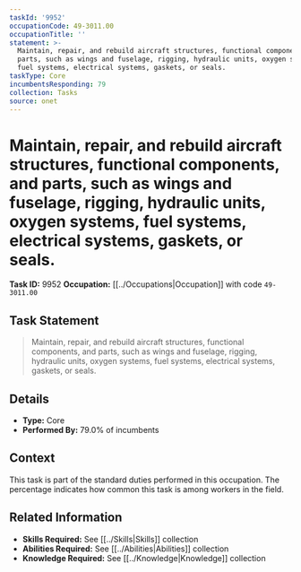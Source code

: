 ```yaml
---
taskId: '9952'
occupationCode: 49-3011.00
occupationTitle: ''
statement: >-
  Maintain, repair, and rebuild aircraft structures, functional components, and
  parts, such as wings and fuselage, rigging, hydraulic units, oxygen systems,
  fuel systems, electrical systems, gaskets, or seals.
taskType: Core
incumbentsResponding: 79
collection: Tasks
source: onet
---
```

# Maintain, repair, and rebuild aircraft structures, functional components, and parts, such as wings and fuselage, rigging, hydraulic units, oxygen systems, fuel systems, electrical systems, gaskets, or seals.

**Task ID:** 9952
**Occupation:** [[../Occupations|Occupation]] with code `49-3011.00`

## Task Statement

> Maintain, repair, and rebuild aircraft structures, functional components, and parts, such as wings and fuselage, rigging, hydraulic units, oxygen systems, fuel systems, electrical systems, gaskets, or seals.

## Details

- **Type:** Core
- **Performed By:** 79.0% of incumbents

## Context

This task is part of the standard duties performed in this occupation. The percentage indicates how common this task is among workers in the field.

## Related Information

- **Skills Required:** See [[../Skills|Skills]] collection
- **Abilities Required:** See [[../Abilities|Abilities]] collection
- **Knowledge Required:** See [[../Knowledge|Knowledge]] collection
